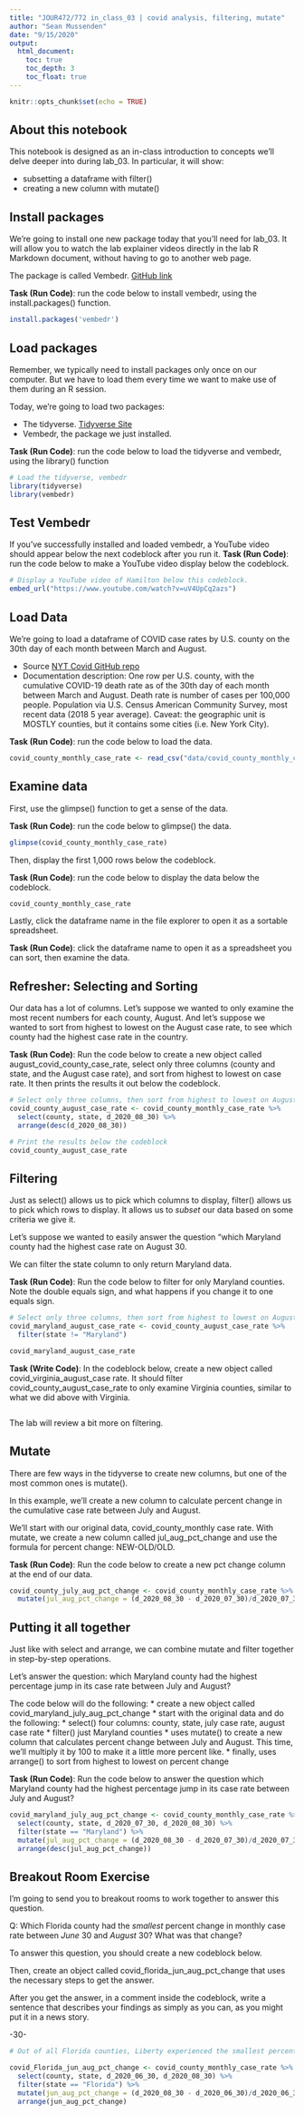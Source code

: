 ```yaml
---
title: "JOUR472/772 in_class_03 | covid analysis, filtering, mutate"
author: "Sean Mussenden"
date: "9/15/2020"
output: 
  html_document:
    toc: true
    toc_depth: 3
    toc_float: true
---
```


```r
knitr::opts_chunk$set(echo = TRUE)
```

## About this notebook 

This notebook is designed as an in-class introduction to concepts we'll delve deeper into during lab_03.  In particular, it will show:

* subsetting a dataframe with filter()
* creating a new column with mutate()

## Install packages

We're going to install one new package today that you'll need for lab_03.  It will allow you to watch the lab explainer videos directly in the lab R Markdown document, without having to go to another web page. 

The package is called Vembedr. [GitHub link](https://github.com/ijlyttle/vembedr)

**Task (Run Code)**: run the code below to install vembedr, using the install.packages() function. 

```r
install.packages('vembedr')
```

## Load packages

Remember, we typically need to install packages only once on our computer.  But we have to load them every time we want to make use of them during an R session.  

Today, we're going to load two packages:

* The tidyverse. [Tidyverse Site](https://www.Tidyverse.org/)
* Vembedr, the package we just installed. 

**Task (Run Code)**: run the code below to load the tidyverse and vembedr, using the library() function

```r
# Load the tidyverse, vembedr
library(tidyverse)
library(vembedr)
```

## Test Vembedr

If you've successfully installed and loaded vembedr, a YouTube video should appear below the next codeblock after you run it. 
**Task (Run Code)**: run the code below to make a YouTube video display below the codeblock.

```r
# Display a YouTube video of Hamilton below this codeblock. 
embed_url("https://www.youtube.com/watch?v=uV4UpCq2azs")
```

## Load Data

We're going to load a dataframe of COVID case rates by U.S. county on the 30th day of each month between March and August.

* Source [NYT Covid GitHub repo](https://github.com/nytimes/covid-19-data)
* Documentation description: One row per U.S. county, with the cumulative COVID-19 death rate as of the 30th day of each month between March and August.  Death rate is number of cases per 100,000 people.   Population via U.S. Census American Community Survey, most recent data (2018 5 year average).  Caveat: the geographic unit is MOSTLY counties, but it contains some cities (i.e. New York City).

**Task (Run Code)**: run the code below to load the data.

```r
covid_county_monthly_case_rate <- read_csv("data/covid_county_monthly_case_rate.csv")
```
## Examine data 

First, use the glimpse() function to get a sense of the data. 

**Task (Run Code)**: run the code below to glimpse() the data.

```r

glimpse(covid_county_monthly_case_rate)

```
Then, display the first 1,000 rows below the codeblock. 

**Task (Run Code)**: run the code below to display the data below the codeblock.

```r

covid_county_monthly_case_rate

```

Lastly, click the dataframe name in the file explorer to open it as a sortable spreadsheet. 

**Task (Run Code)**: click the dataframe name to open it as a spreadsheet you can sort, then examine the data.

## Refresher: Selecting and Sorting

Our data has a lot of columns.  Let's suppose we wanted to only examine the most recent numbers for each county, August. And let's suppose we wanted to sort from highest to lowest on the August case rate, to see which county had the highest case rate in the country.  

**Task (Run Code)**: Run the code below to create a new object called august_covid_county_case_rate, select only three columns (county and state, and the August case rate), and sort from highest to lowest on case rate. It then prints the results it out below the codeblock. 

```r
# Select only three columns, then sort from highest to lowest on August case rate
covid_county_august_case_rate <- covid_county_monthly_case_rate %>%
  select(county, state, d_2020_08_30) %>%
  arrange(desc(d_2020_08_30))

# Print the results below the codeblock
covid_county_august_case_rate

```

## Filtering

Just as select() allows us to pick which columns to display, filter() allows us to pick which rows to display.  It allows us to *subset* our data based on some criteria we give it.  

Let's suppose we wanted to easily answer the question "which Maryland county had the highest case rate on August 30.  

We can filter the state column to only return Maryland data.

**Task (Run Code)**: Run the code below to filter for only Maryland counties. Note the double equals sign, and what happens if you change it to one equals sign.

```r
# Select only three columns, then sort from highest to lowest on August case rate
covid_maryland_august_case_rate <- covid_county_august_case_rate %>%
  filter(state != "Maryland")

covid_maryland_august_case_rate
```

**Task (Write Code)**: In the codeblock below, create a new object called covid_virginia_august_case rate.  It should filter covid_county_august_case_rate to only examine Virginia counties, similar to what we did above with Virginia.   

```r

```

The lab will review a bit more on filtering. 

## Mutate 

There are few ways in the tidyverse to create new columns, but one of the most common ones is mutate().  

In this example, we'll create a new column to calculate percent change in the cumulative case rate between July and August.   

We'll start with our original data, covid_county_monthly case rate. With mutate, we create a new column called jul_aug_pct_change and use the formula for percent change: NEW-OLD/OLD. 

**Task (Run Code)**: Run the code below to create a new pct change column at the end of our data.

```r
covid_county_july_aug_pct_change <- covid_county_monthly_case_rate %>%
  mutate(jul_aug_pct_change = (d_2020_08_30 - d_2020_07_30)/d_2020_07_30)

```

## Putting it all together

Just like with select and arrange, we can combine mutate and filter together in step-by-step operations. 

Let's answer the question: which Maryland county had the highest percentage jump in its case rate between July and August?

The code below will do the following:
* create a new object called covid_maryland_july_aug_pct_change 
* start with the original data and do the following:
  * select() four columns: county, state, july case rate, august case rate
  * filter() just Maryland counties 
  * uses mutate() to create a new column that calculates percent change between July and August. This time, we'll multiply it by 100 to make it a little more percent like.
  * finally, uses arrange() to sort from highest to lowest on percent change 

**Task (Run Code)**: Run the code below to answer the question which Maryland county had the highest percentage jump in its case rate between July and August?

```r

covid_maryland_july_aug_pct_change <- covid_county_monthly_case_rate %>%
  select(county, state, d_2020_07_30, d_2020_08_30) %>%
  filter(state == "Maryland") %>%
  mutate(jul_aug_pct_change = (d_2020_08_30 - d_2020_07_30)/d_2020_07_30*100) %>%
  arrange(desc(jul_aug_pct_change))

```

## Breakout Room Exercise

I'm going to send you to breakout rooms to work together to answer this question. 

Q: Which Florida county had the *smallest* percent change in monthly case rate between *June* 30 and *August* 30? What was that change? 

To answer this question, you should create a new codeblock below.  

Then, create an object called covid_florida_jun_aug_pct_change that uses the necessary steps to get the answer.  

After you get the answer, in a comment inside the codeblock, write a sentence that describes your findings as simply as you can, as you might put it in a news story.    



-30-


```r
# Out of all Florida counties, Liberty experienced the smallest percent change in COVID-19 cases from June to August, with cases increasing by about 95%.

covid_Florida_jun_aug_pct_change <- covid_county_monthly_case_rate %>%
  select(county, state, d_2020_06_30, d_2020_08_30) %>%
  filter(state == "Florida") %>%
  mutate(jun_aug_pct_change = (d_2020_08_30 - d_2020_06_30)/d_2020_06_30*100) %>%
  arrange(jun_aug_pct_change)

```